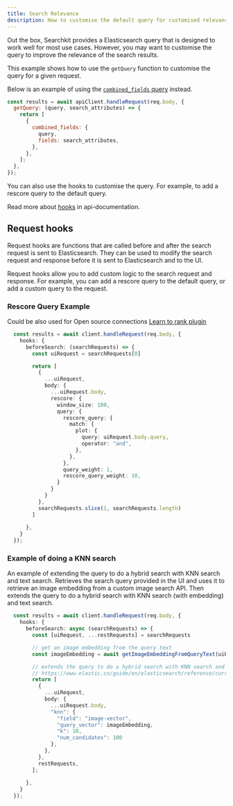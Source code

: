 ```yaml
---
title: Search Relevance
description: How to customise the default query for customised relevance
---
```


Out the box, Searchkit provides a Elasticsearch query that is designed to work well for most use cases. However, you may want to customise the query to improve the relevance of the search results.

This example shows how to use the `getQuery` function to customise the query for a given request.

Below is an example of using the [`combined_fields` query](https://www.elastic.co/guide/en/elasticsearch/reference/current/query-dsl-combined-fields-query.html) instead.

```js
const results = await apiClient.handleRequest(req.body, {
  getQuery: (query, search_attributes) => {
    return [
      {
        combined_fields: {
          query,
          fields: search_attributes,
        },
      },
    ];
  },
});
```

You can also use the hooks to customise the query. For example, to add a rescore query to the default query.

Read more about [hooks](/docs/api-documentation/api#Hooks) in api-documentation.

## Request hooks

Request hooks are functions that are called before and after the search request is sent to Elasticsearch. They can be used to modify the search request and response before it is sent to Elasticsearch and to the UI.

Request hooks allow you to add custom logic to the search request and response. For example, you can add a rescore query to the default query, or add a custom query to the request.

### Rescore Query Example

Could be also used for Open source connections [Learn to rank plugin](https://elasticsearch-learning-to-rank.readthedocs.io/en/latest/) 

```ts
  const results = await client.handleRequest(req.body, {
    hooks: {
      beforeSearch: (searchRequests) => {
        const uiRequest = searchRequests[0]

        return [
          {
            ...uiRequest,
            body: {
              ...uiRequest.body,
              rescore: {
                window_size: 100,
                query: {
                  rescore_query: {
                    match: {
                      plot: {
                        query: uiRequest.body.query,
                        operator: "and",
                      },
                    },
                  },
                  query_weight: 1,
                  rescore_query_weight: 10,
                }
              }
            }
          },
          searchRequests.slice(1, searchRequests.length)
        ]
        
      },
    }
  });
```

### Example of doing a KNN search

An example of extending the query to do a hybrid search with KNN search and text search. Retrieves the search query provided in the UI and uses it to retrieve an image embedding from a custom image search API. Then extends the query to do a hybrid search with KNN search (with embedding) and text search. 

```ts
  const results = await client.handleRequest(req.body, {
    hooks: {
      beforeSearch: async (searchRequests) => {
        const [uiRequest, ...restRequests] = searchRequests

        // get an image embedding from the query text
        const imageEmbedding = await getImageEmbeddingFromQueryText(uiRequest.params.query)

        // extends the query to do a hybrid search with KNN search and text search
        // https://www.elastic.co/guide/en/elasticsearch/reference/current/knn-search.html
        return [
          {
            ...uiRequest,
            body: {
              ...uiRequest.body,
              "knn": {
                "field": "image-vector",
                "query_vector": imageEmbedding,
                "k": 10,
                "num_candidates": 100
              },
            },
          },
          restRequests,
        ];
        
      },
    }
  });
```


